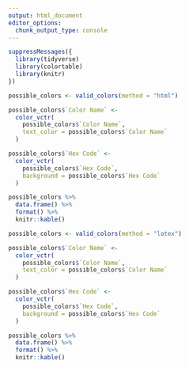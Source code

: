 ```yaml
---
output: html_document
editor_options: 
  chunk_output_type: console
---
```


```r

suppressMessages({
  library(tidyverse)
  library(colortable)
  library(knitr)
})

possible_colors <- valid_colors(method = "html")

possible_colors$`Color Name` <-
  color_vctr(
    possible_colors$`Color Name`,
    text_color = possible_colors$`Color Name`
  )

possible_colors$`Hex Code` <-
  color_vctr(
    possible_colors$`Hex Code`,
    background = possible_colors$`Hex Code`
  )

possible_colors %>% 
  data.frame() %>% 
  format() %>% 
  knitr::kable()

```

```r
possible_colors <- valid_colors(method = "latex")

possible_colors$`Color Name` <-
  color_vctr(
    possible_colors$`Color Name`,
    text_color = possible_colors$`Color Name`
  )

possible_colors$`Hex Code` <-
  color_vctr(
    possible_colors$`Hex Code`,
    background = possible_colors$`Hex Code`
  )

possible_colors %>% 
  data.frame() %>% 
  format() %>% 
  knitr::kable()

```

